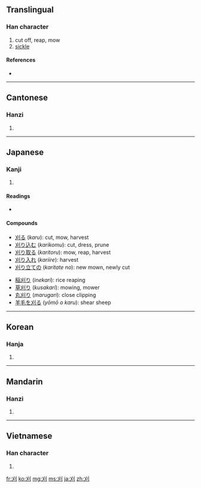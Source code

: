 {{also|苅}}
==Translingual==

===Han character===
{{Han char|rn=18|rad=刀|as=02|sn=4|four=4200<sub>0</sub>|canj=大中弓 (KLN)|ids=⿰[[㐅]][[刂]]}}

# cut off, reap, mow
# [[sickle]]

====References====
* {{Han ref|kx=0136.100|dkj=01859|dj=0307.060|hdz=10323.070|uh=5208|ud=21000|bh=A4C2|bd=42178}}

----

==Cantonese==

===Hanzi===
{{yue-hanzi|jyut=|y=ngaai6}}

# {{defn|Cantonese|sort=刀02}}

----

==Japanese==

===Kanji===
{{ja-kanji|grade=c|rs=刀02}}

# {{defn|Japanese|sort=刀02}}

====Readings====
* {{ja-readings|on=[[がい]] (''gai''), [[かい]] (''kai'')|kun=[[かる]] ([[刈る]], ''karu'')|nanori=[[かっ]] (''kat''), [[かり]] (''kari'')}}

====Compounds====
{{top2}}
* [[刈る]] (''karu''): cut, mow, harvest
* [[刈り込む]] (''karikomu''): cut, dress, prune
* [[刈り取る]] (''karitoru''): mow, reap, harvest
* [[刈り入れ]] (''kariire''): harvest
* [[刈り立ての]] (''karitate no''): new mown, newly cut
{{mid2}}
* [[稲刈り]] (''inekari''): rice reaping
* [[草刈り]] (''kusakari''): mowing, mower
* [[丸刈り]] (''marugari''): close clipping
* [[羊毛を刈る]] (''yōmō o karu''): shear sheep
{{bottom}}

----

==Korean==

===Hanja===
{{ko-hanja|hangeul=예|rv=ye|mr=ye}}

# {{defn|Korean|sort=刀02}}

----

==Mandarin==

===Hanzi===
{{cmn-hanzi|pin=[[kān]] ([[kan1]]), [[yì]] ([[yi4]])|wg=k'an<sup>1</sup>, i<sup>4</sup>}}

# {{defn|Mandarin|sort=刀02}}

----

==Vietnamese==

===Han character===
{{vi-hantu|[[ngãi]]|rs=刀02}}

# {{defn|Vietnamese|sort=刀02}}

[[fr:刈]]
[[ko:刈]]
[[mg:刈]]
[[ms:刈]]
[[ja:刈]]
[[zh:刈]]